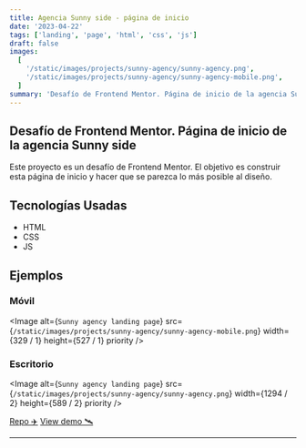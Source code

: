 ```yaml
---
title: Agencia Sunny side - página de inicio
date: '2023-04-22'
tags: ['landing', 'page', 'html', 'css', 'js']
draft: false
images:
  [
    '/static/images/projects/sunny-agency/sunny-agency.png',
    '/static/images/projects/sunny-agency/sunny-agency-mobile.png',
  ]
summary: 'Desafío de Frontend Mentor. Página de inicio de la agencia Sunny side.'
---
```


## Desafío de Frontend Mentor. Página de inicio de la agencia Sunny side

Este proyecto es un desafío de Frontend Mentor. El objetivo es construir esta página de inicio y hacer que se parezca lo más posible al diseño.

## Tecnologías Usadas

- HTML
- CSS
- JS

## Ejemplos

### Móvil

<Image
  alt={`Sunny agency landing page`}
  src={`/static/images/projects/sunny-agency/sunny-agency-mobile.png`}
  width={329 / 1}
  height={527 / 1}
  priority
/>

### Escritorio

<Image
  alt={`Sunny agency landing page`}
  src={`/static/images/projects/sunny-agency/sunny-agency.png`}
  width={1294 / 2}
  height={589 / 2}
  priority
/>

[Repo ✈️](https://github.com/robert-ds/sunny-side-agency)
[View demo 🛰](https://robert-ds.github.io/sunny-side-agency/)

---
